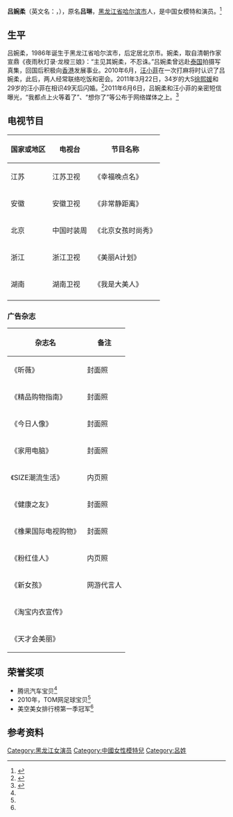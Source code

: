'''吕婉柔'''（英文名：{{lang|en|Elin}}，{{bd|1986年|1月23日||catIdx=L呂}}），原名'''吕琳'''，[[黑龙江省|黑龙江省]][[哈尔滨市|哈尔滨市]]人，是中国女模特和演员。<ref name="multiple1">{{cite web|url=http://www.whnews.cn/news/2011-06/09/content_1682571.htm|title=《吕婉柔》|date=2011-06-09|work=威海新闻网|archive-url=https://web.archive.org/web/20131224114133/http://www.whnews.cn/news/2011-06/09/content_1682571.htm|archive-date=2013-12-24|dead-url=yes|accessdate=2011-06-11}}</ref>

== 生平==
吕婉柔，1986年诞生于黑龙江省哈尔滨市，后定居北京市。婉柔，取自清朝作家宣鼎《夜雨秋灯录·龙梭三娘》：“主见其婉柔，不忍诛。”吕婉柔曾远赴[[泰国|泰国]]拍摄写真集，回国后积极向[[香港|香港]]发展事业。2010年6月，[[汪小菲|汪小菲]]在一次打麻将时认识了吕婉柔，此后，两人经常联络吃饭和密会。2011年3月22日，34岁的大S[[徐熙媛|徐熙媛]]和29岁的汪小菲在相识49天后闪婚。<ref>{{cite web|url=http://news.xinhuanet.com/ent/2011-06/07/c_121501229.htm|title=《汪小菲婚前与嫩模露骨短信曝光 张兰直斥“胡扯”》|date=2011-06-07|work=新华网|accessdate=2011-06-11|archive-date=2011-08-09|archive-url=https://web.archive.org/web/20110809135538/http://news.xinhuanet.com/ent/2011-06/07/c_121501229.htm|dead-url=no}}</ref>2011年6月6日，吕婉柔和汪小菲的亲密短信曝光，“我都点上火等着了”、“想你了”等公布于网络媒体之上。<ref>{{cite web|url=http://roll.sohu.com/20110610/n309876531.shtml|title=《吕婉柔舒舒江伊涵兽兽徐莹 嫩模与绯闻纠缠不休》|date=2011-06-10|work=搜狐|accessdate=2011-06-11|archive-date=2018-10-08|archive-url=https://web.archive.org/web/20181008015415/http://roll.sohu.com/20110610/n309876531.shtml|dead-url=no}}</ref>

== 电视节目 ==
{| class="wikitable sortable"
|-
! 国家或地区 !! 电视台 !! 节目名称
|-
| 江苏 || 江苏卫视 || 《幸福晚点名》
|-
| 安徽 || 安徽卫视 || 《非常静距离》
|-
| 北京 || 中国时装周 || 《北京女孩时尚秀》
|-
| 浙江 || 浙江卫视 || 《美丽A计划》
|-
| 湖南 || 湖南卫视 || 《我是大美人》
|-
|}
=== 广告杂志 ===
{| class="wikitable sortable"
|-
! 杂志名 !! 备注 
|-
| 《昕薇》 || 封面照 
|-
| 《精品购物指南》 || 封面照 
|-
| 《今日人像》 || 封面照 
|-
| 《家用电脑》 || 封面照
|-
| 《SIZE潮流生活》 || 内页照 
|-
| 《健康之友》|| 封面照 
|-
| 《橡果国际电视购物》|| 封面照 
|-
| 《粉红佳人》|| 内页照 
|-
| 《新女孩》|| 网游代言人 
|-
| 《淘宝内衣宣传》|| 
|-
|《天才会美丽》||
|}

== 荣誉奖项 ==
*腾讯汽车宝贝<ref name="multiple1"/>
*2010年，TOM网足球宝贝<ref name="multiple1"/>
*美空美女排行榜第一季冠军<ref name="multiple1"/>
== 参考资料 ==
{{reflist}}

{{DEFAULTSORT:Lü吕婉柔}}
[[Category:黑龙江女演员|Category:黑龙江女演员]]
[[Category:中國女性模特兒|Category:中國女性模特兒]]
[[Category:呂姓|Category:呂姓]]